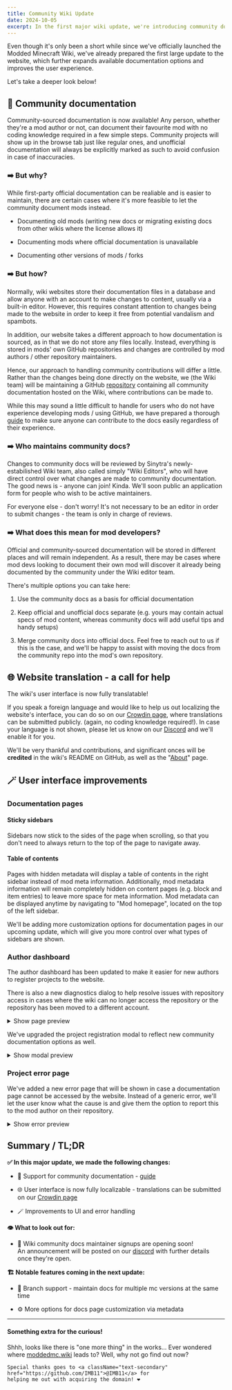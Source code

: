 ```yaml
---
title: Community Wiki Update
date: 2024-10-05
excerpt: In the first major wiki update, we're introducing community docs and UI localization.
---
```


Even though it's only been a short while since we've officially launched the Modded Minecraft Wiki, we've already
prepared the first large update to the website, which further expands available documentation options and improves the
user experience.

Let's take a deeper look below!

## 🤝 Community documentation

Community-sourced documentation is now available! Any person, whether they're a mod author or not, can document their
favourite mod with no coding knowledge required in a few simple steps. Community projects will show up in the browse tab
just like regular ones, and unofficial documentation will always be explicitly marked as such to avoid confusion in case
of inaccuracies.

### ➡️ But why?

While first-party official documentation can be realiable and is easier to maintain, there are certain cases where it's
more feasible to let the community document mods instead.

- Documenting old mods (writing new docs or migrating existing docs from other wikis where the license allows it)

- Documenting mods where official documentation is unavailable

- Documenting other versions of mods / forks

### ➡️ But how?

Normally, wiki websites store their documentation files in a database and allow anyone with an account to make changes
to content, usually via a built-in editor. However, this requires constant attention to changes being made to the
website in order to keep it free from potential vandalism and spambots.

In addition, our website takes a different approach to how documentation is sourced, as in that we do not store any
files locally. Instead, everything is stored in mods' own GitHub repositories and changes are controlled by mod
authors / other repository maintainers.

Hence, our approach to handling community contributions will differ a little. Rather than the changes being done
directly on the website, we (the Wiki team) will be maintaining a
GitHub [repository](https://github.com/Sinytra/CommunityWikiDocs) containing all community documentation hosted on the
Wiki, where contributions can be made to.

While this may sound a little difficult to handle for users who do not have experience developing mods / using GitHub,
we have prepared a thorough [guide](https://moddedmc.org/en/about/community) to make sure anyone can contribute to the
docs easily regardless of their experience.

### ➡️ Who maintains community docs?

Changes to community docs will be reviewed by Sinytra's newly-estabilished Wiki team, also called simply "Wiki Editors",
who will have direct control over what changes are made to community documentation. The good news is - anyone can join!
Kinda. We'll soon public an application form for people who wish to be active maintainers.

For everyone else - don't worry! It's not necessary to be an editor in order to submit changes - the team is only in
charge of reviews.

### ➡️ What does this mean for mod developers?

Official and community-sourced documentation will be stored in different places and will remain independent. As a
result, there may be cases where mod devs looking to document their own mod will discover it already being documented by
the community under the Wiki editor team.

There's multiple options you can take here:

1. Use the community docs as a basis for official documentation

2. Keep official and unofficial docs separate (e.g. yours may contain actual specs of mod content, whereas community
   docs will add useful tips and handy setups)

3. Merge community docs into official docs. Feel free to reach out to us if this is the case, and we'll be happy to
   assist with moving the docs from the community repo into the mod's own repository.

## 🌐 Website translation - a call for help

The wiki's user interface is now fully translatable!

If you speak a foreign language and would like to help us out localizing the website's interface, you can do so on
our [Crowdin page](https://crowdin.com/project/sinytra-wiki), where translations can be submitted publicly. (again, no coding knowledge required!).
In case your language is not shown, please let us know on our [Discord](https://discord.sinytra.org/) and we'll enable it for you.

We'll be very thankful and contributions, and significant onces will be **credited** in the wiki's README on GitHub, as
well as the "[About](https://moddedmc.org/en/about)" page.

## 🪄 User interface improvements

### Documentation pages

#### Sticky sidebars

Sidebars now stick to the sides of the page when scrolling, so that you don't need to always return to the top of the
page to navigate away.

#### Table of contents

Pages with hidden metadata will display a table of contents in the right sidebar instead of mod meta information.
Additionally, mod metadata information will remain completely hidden on content pages (e.g. block and item entries) to
leave more space for meta information. Mod metadata can be displayed anytime by navigating to "Mod homepage", located on
the top of the left sidebar.

We'll be adding more customization options for documentation pages in our upcoming update, which will give you more
control over what types of sidebars are shown.

### Author dashboard

The author dashboard has been updated to make it easier for new authors to register projects to the website.

There is also a new diagnostics dialog to help resolve issues with repository access in cases where the wiki can no
longer access the repository or the repository has been moved to a different account.

<details>
    <summary>Show page preview</summary>

    <img src="https://i.imgur.com/ADxiUeb.png"/>
</details>

We've upgraded the project registration modal to reflect new community documentation options as well.

<details>
    <summary>Show modal preview</summary>

    <img src="https://i.imgur.com/07NOmyp.png"/>
</details>

### Project error page

We've added a new error page that will be shown in case a documentation page cannot be accessed by the website. Instead
of a generic error, we'll let the user know what the cause is and give them the option to report this to the mod author
on their repository.

<details>
    <summary>Show error preview</summary>

    <img src="https://i.imgur.com/0WxgcGF.png"/>
</details>

## Summary / TL;DR

**✅ In this major update, we made the following changes:**

- 🤝 Support for community documentation - [guide](https://moddedmc.org/en/about/community)

- 🌐 User interface is now fully localizable - translations can be submitted on
  our [Crowdin page](https://crowdin.com/project/sinytra-wiki)

- 🪄 Improvements to UI and error handling

**👁️ What to look out for:**

- 📝 Wiki community docs maintainer signups are opening soon!  
  An announcement will be posted on our [discord](https://discord.sinytra.org/) with further details once they're open.

**🏗️ Notable features coming in the next update:**

- 🔀 Branch support - maintain docs for multiple mc versions at the same time

- ⚙️ More options for docs page customization via metadata

---

<h4 className="!text-secondary">Something extra for the curious!</h4>

<span className="text-sm text-secondary">
    Shhh, looks like there is "one more thing" in the works...
    Ever wondered where <a className="text-secondary" href="https://moddedmc.wiki/">moddedmc.wiki</a> leads to?
    Well, why not go find out now?

    Special thanks goes to <a className="text-secondary" href="https://github.com/IMB11">@IMB11</a> for
    helping me out with acquiring the domain! ❤️
</span>
